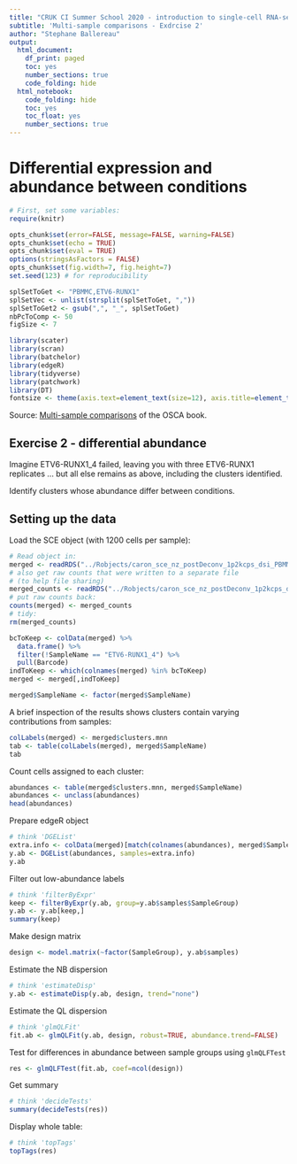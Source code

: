 ```yaml
---
title: "CRUK CI Summer School 2020 - introduction to single-cell RNA-seq analysis"
subtitle: 'Multi-sample comparisons - Exdrcise 2'
author: "Stephane Ballereau"
output:
  html_document:
    df_print: paged
    toc: yes
    number_sections: true
    code_folding: hide
  html_notebook:
    code_folding: hide
    toc: yes
    toc_float: yes
    number_sections: true
---
```


# Differential expression and abundance between conditions

```r
# First, set some variables:
require(knitr)

opts_chunk$set(error=FALSE, message=FALSE, warning=FALSE)
opts_chunk$set(echo = TRUE)
opts_chunk$set(eval = TRUE) 
options(stringsAsFactors = FALSE)
opts_chunk$set(fig.width=7, fig.height=7)
set.seed(123) # for reproducibility
```

```r
splSetToGet <- "PBMMC,ETV6-RUNX1"
splSetVec <- unlist(strsplit(splSetToGet, ","))
splSetToGet2 <- gsub(",", "_", splSetToGet)
nbPcToComp <- 50
figSize <- 7
```

```r
library(scater)
library(scran)
library(batchelor)
library(edgeR)
library(tidyverse)
library(patchwork)
library(DT)
fontsize <- theme(axis.text=element_text(size=12), axis.title=element_text(size=16))
```

Source: [Multi-sample comparisons](https://osca.bioconductor.org/multi-sample-comparisons.html) of the OSCA book.

## Exercise 2 - differential abundance

Imagine ETV6-RUNX1_4 failed, leaving you with three ETV6-RUNX1 replicates ... but all else remains as above, including the clusters identified.

Identify clusters whose abundance differ between conditions.

## Setting up the data

Load the SCE object (with 1200 cells per sample):

```r
# Read object in:
merged <- readRDS("../Robjects/caron_sce_nz_postDeconv_1p2kcps_dsi_PBMMC_ETV6-RUNX1_merged.Rds")
# also get raw counts that were written to a separate file
# (to help file sharing)
merged_counts <- readRDS("../Robjects/caron_sce_nz_postDeconv_1p2kcps_dsi_PBMMC_ETV6-RUNX1_merged_counts.Rds")
# put raw counts back:
counts(merged) <- merged_counts
# tidy:
rm(merged_counts)
```

```r
bcToKeep <- colData(merged) %>%
  data.frame() %>%
  filter(!SampleName == "ETV6-RUNX1_4") %>%
  pull(Barcode)
indToKeep <- which(colnames(merged) %in% bcToKeep)
merged <- merged[,indToKeep]

merged$SampleName <- factor(merged$SampleName)
```

A brief inspection of the results shows clusters contain varying contributions from samples:

```r
colLabels(merged) <- merged$clusters.mnn
tab <- table(colLabels(merged), merged$SampleName)
tab
```

Count cells assigned to each cluster:

```r
abundances <- table(merged$clusters.mnn, merged$SampleName) 
abundances <- unclass(abundances) 
head(abundances)
```


Prepare edgeR object

```r
# think 'DGEList'
extra.info <- colData(merged)[match(colnames(abundances), merged$SampleName),]
y.ab <- DGEList(abundances, samples=extra.info)
y.ab
```


Filter out low-abundance labels

```r
# think 'filterByExpr'
keep <- filterByExpr(y.ab, group=y.ab$samples$SampleGroup)
y.ab <- y.ab[keep,]
summary(keep)
```

Make design matrix

```r
design <- model.matrix(~factor(SampleGroup), y.ab$samples)
```

Estimate the NB dispersion

```r
# think 'estimateDisp'
y.ab <- estimateDisp(y.ab, design, trend="none")
```

Estimate the QL dispersion

```r
# think 'glmQLFit'
fit.ab <- glmQLFit(y.ab, design, robust=TRUE, abundance.trend=FALSE)
```

Test for differences in abundance between sample groups using `glmQLFTest`

```r
res <- glmQLFTest(fit.ab, coef=ncol(design))
```

Get summary

```r
# think 'decideTests'
summary(decideTests(res))
```

Display whole table:

```r
# think 'topTags'
topTags(res)
```


